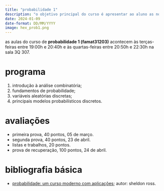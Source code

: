 ```yaml
---
title: "probabilidade 1"
description: "o objetivo principal do curso é apresentar ao aluno as noções fundamentais da teoria das probabilidades com respeito às variáveis aleatórias discretas."
date: 2024-01-09
date-format: DD/MM/YYYY
image: hex_prob1.png
---
```


as aulas do curso de **probabilidade 1 (famat31203)** acontecem às terças-feiras entre 19:00h e 20:40h e às quartas-feiras entre 20:50h e 22:30h na sala 3Q 307.

# programa

1.  introdução à análise combinatória;
2.  fundamentos de probabilidade;
3.  variáveis aleatórias discretas;
4.  principais modelos probabilísticos discretos.

# avaliações

-   primeira prova, 40 pontos, 05 de março.
-   segunda prova, 40 pontos, 23 de abril.
-   listas e trabalhos, 20 pontos.
-   prova de recuperação, 100 pontos, 24 de abril.

# bibliografia básica

-   [probabilidade: um curso moderno com aplicações](https://acervo.bibliotecas.ufu.br/index.php?codigo_sophia=107129); autor: sheldon ross.
